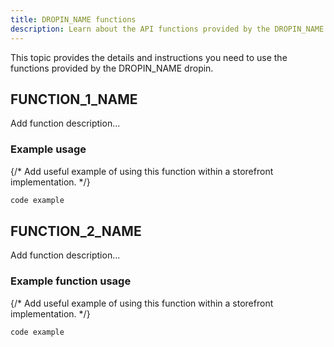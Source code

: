 ```yaml
---
title: DROPIN_NAME functions
description: Learn about the API functions provided by the DROPIN_NAME dropin.
---
```



This topic provides the details and instructions you need to use the functions provided by the DROPIN_NAME dropin.

## FUNCTION_1_NAME

Add function description...

### Example usage

{/* Add useful example of using this function within a storefront implementation. */}

```typescript
code example
```

## FUNCTION_2_NAME

Add function description...

### Example function usage

{/* Add useful example of using this function within a storefront implementation. */}

```typescript
code example
```
